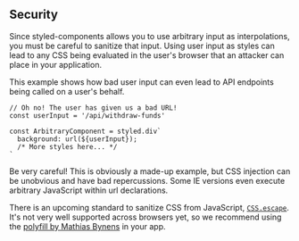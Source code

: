 ## Security

Since styled-components allows you to use arbitrary input as interpolations, you must be
careful to sanitize that input. Using user input as styles can lead to any CSS being evaluated in the user's
browser that an attacker can place in your application.

This example shows how bad user input can even lead to API endpoints being called on a user's
behalf.

```tsx
// Oh no! The user has given us a bad URL!
const userInput = '/api/withdraw-funds'

const ArbitraryComponent = styled.div`
  background: url(${userInput});
  /* More styles here... */
`
```

Be very careful! This is obviously a made-up example, but CSS injection can be unobvious and
have bad repercussions. Some IE versions even execute arbitrary JavaScript within url declarations.

There is an upcoming standard to sanitize CSS from JavaScript, [`CSS.escape`](https://developer.mozilla.org/en-US/docs/Web/API/CSS/escape). It's not very well supported across browsers yet, so we recommend using the [polyfill by Mathias Bynens](https://github.com/mathiasbynens/CSS.escape) in your app.
